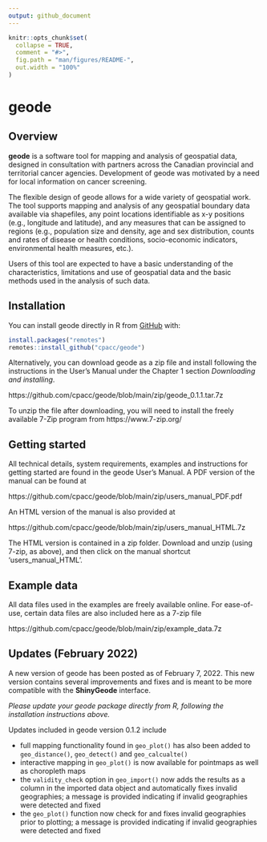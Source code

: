 ```yaml
---
output: github_document
---
```


<!-- README.md is generated from README.Rmd. Please edit that file -->

```r
knitr::opts_chunk$set(
  collapse = TRUE,
  comment = "#>",
  fig.path = "man/figures/README-",
  out.width = "100%"
)
```

# geode

<!-- badges: start -->
<!-- badges: end -->

## Overview

**geode** is a software tool for mapping and analysis of geospatial data, designed in consultation with partners across the Canadian provincial and territorial cancer agencies.  Development of geode was motivated by a need for local information on cancer screening.

The flexible design of geode allows for a wide variety of geospatial work. The tool supports mapping and analysis of any geospatial boundary data available via shapefiles, any point locations identifiable as x-y positions (e.g., longitude and latitude), and any measures that can be assigned to regions (e.g., population size and density, age and sex distribution, counts and rates of disease or health conditions, socio-economic indicators, environmental health measures, etc.).  

Users of this tool are expected to have a basic understanding of the characteristics, limitations and use of geospatial data and the basic methods used in the analysis of such data.  


## Installation

You can install geode directly in R from [GitHub](https://github.com/) with:

``` r
install.packages("remotes")
remotes::install_github("cpacc/geode")
```

Alternatively, you can download geode as a zip file and install following the instructions in the User's Manual under the Chapter 1 section *Downloading and installing*.

https://github.com/cpacc/geode/blob/main/zip/geode_0.1.1.tar.7z

To unzip the file after downloading, you will need to install the freely available 7-Zip program from https://www.7-zip.org/


## Getting started

All technical details, system requirements, examples and instructions for getting started are found in the geode User's Manual.  A PDF version of the manual can be found at

https://github.com/cpacc/geode/blob/main/zip/users_manual_PDF.pdf

An HTML version of the manual is also provided at 

https://github.com/cpacc/geode/blob/main/zip/users_manual_HTML.7z

The HTML version is contained in a zip folder.  Download and unzip (using 7-zip, as above), and then click on the manual shortcut 'users_manual_HTML'.


## Example data

All data files used in the examples are freely available online.  For ease-of-use, certain data files are also included here as a 7-zip file

https://github.com/cpacc/geode/blob/main/zip/example_data.7z


## Updates (February 2022)

A new version of geode has been posted as of February 7, 2022.  This new version contains several improvements and fixes and is meant to be more compatible with the **ShinyGeode** interface. 

*Please update your geode package directly from R, following the installation instructions above.*

Updates included in geode version 0.1.2 include

* full mapping functionality found in `geo_plot()` has also been added to `geo_distance()`, `geo_detect()` and `geo_calcualte()`
* interactive mapping in `geo_plot()` is now available for pointmaps as well as choropleth maps
* the `validity_check` option in `geo_import()` now adds the results as a column in the imported data object and automatically fixes invalid geographies; a message is provided indicating if invalid geographies were detected and fixed
* the `geo_plot()` function now check for and fixes invalid geographies prior to plotting; a message is provided indicating if invalid geographies were detected and fixed
